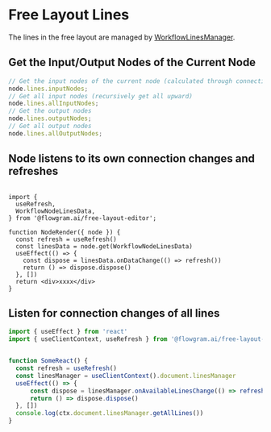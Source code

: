 # Free Layout Lines

The lines in the free layout are managed by [WorkflowLinesManager](/api/core/workflow-lines-manager.html).

## Get the Input/Output Nodes of the Current Node

```ts pure
// Get the input nodes of the current node (calculated through connection lines)
node.lines.inputNodes;
// Get all input nodes (recursively get all upward)
node.lines.allInputNodes;
// Get the output nodes
node.lines.outputNodes;
// Get all output nodes
node.lines.allOutputNodes;
```

## Node listens to its own connection changes and refreshes

```tsx pure

import {
  useRefresh,
  WorkflowNodeLinesData,
} from '@flowgram.ai/free-layout-editor';

function NodeRender({ node }) {
  const refresh = useRefresh()
  const linesData = node.get(WorkflowNodeLinesData)
  useEffect(() => {
    const dispose = linesData.onDataChange(() => refresh())
    return () => dispose.dispose()
  }, [])
  return <div>xxxx</div>
}

```

## Listen for connection changes of all lines

```ts pure
import { useEffect } from 'react'
import { useClientContext, useRefresh } from '@flowgram.ai/free-layout-editor'


function SomeReact() {
  const refresh = useRefresh()
  const linesManager = useClientContext().document.linesManager
  useEffect(() => {
      const dispose = linesManager.onAvailableLinesChange(() => refresh())
      return () => dispose.dispose()
  }, [])
  console.log(ctx.document.linesManager.getAllLines())
}
```
